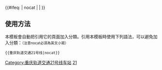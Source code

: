 {{鐵道路線| lua=1
| 模板名稱 = 重庆轨道交通21号线
| 名稱 = [[重庆轨道交通]][[重庆轨道交通21号线|21号线]]（规划中）
| 代表色 ={{重庆轨道交通标志色|21}}
| 标志=
| 铁道系统 = 重庆轨道交通
| 背景顏色 = #FFFFFF
| 車站列表 = g季华路g ~ g金山寺g ~ g白云g ~ g白马g ~ g礼学路g ~ g上沙湾g ~ g九曲河西g ~ g恒山西路g ~ g水竹苑g ~ g楠竹路g ~ g宏帆路g ~ g大农g ~ g玉带山g ~ g玉带山南g ~ g石门g ~ g烟灯山g ~ g高庙村g ~ g巴山g ~ g彩云湖g ~ g科城路g ~ g巴国城g ~ g双山g ~ g大渡口g ~ g九宫庙北g ~ g九宫庙g ~ g建桥g ~ g公民村g ~ g常嘉g ~ g金鳌山g ~ g伏牛溪g
|注释=
}}<includeonly>{{#ifeq: {{{1}}} | nocat | <!--空--> | [[Category:重庆轨道交通21号线车站]] }}</includeonly><noinclude>
==使用方法==
本模板會自動把引用它的頁面加入分類。引用本模板時使用下列語法，可以避免加入分類：<small>（注意nocat必須為英文小寫）</small>
 <nowiki>{{</nowiki>重庆轨道交通21号线<nowiki>|nocat}}</nowiki>
[[Category:重慶軌道交通模板|21]]
</noinclude>